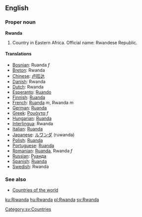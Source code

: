 ==English==

===Proper noun===
'''Rwanda'''
# Country in Eastern Africa. Official name: Rwandese Republic.

====Translations====

*[[Bosnian]]: Ruanda ''f''
*[[Breton]]: Rwanda
*[[Chinese]]: [[卢旺达]]
*[[Danish]]: Rwanda
*[[Dutch]]: Rwanda
*[[Esperanto]]: [[Ruando]]
*[[Finnish]]: [[Ruanda]]
*[[French]]: [[Ruanda]] ''m'', Rwanda ''m''
*[[German]]: [[Ruanda]]
*[[Greek]]: [[Ρουάντα]] ''f''
*[[Hungarian]]: [[Ruanda]]
*[[Interlingua]]: Rwanda
*[[Italian]]: [[Ruanda]]
*[[Japanese]]: [[ルワンダ]] (ruwanda)
*[[Polish]]: [[Ruanda]]
*[[Portuguese]]: [[Ruanda]]
*[[Romanian]]: [[Ruanda]], Rwanda ''f''
*[[Russian]]: [[Руанда]]
*[[Spanish]]: [[Ruanda]]
*[[Swedish]]: Rwanda

===See also===
* [[Countries of the world]]

[[Category:sv:Countries]]

[[ku:Riwanda]]
[[hu:Rwanda]]
[[pl:Rwanda]]
[[sv:Rwanda]]
